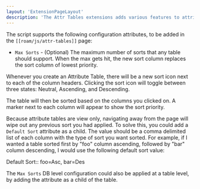 ```yaml
---
layout: 'ExtensionPageLayout'
description: 'The Attr Tables extensions adds various features to attribute tables.'
---
```


The script supports the following configuration attributes, to be added in the `[[roam/js/attr-tables]]` page:

- `Max Sorts` - (Optional) The maximum number of sorts that any table should support. When the max gets hit, the new sort column replaces the sort column of lowest priority.

Whenever you create an Attribute Table, there will be a new sort icon next to each of the column headers. Clicking the sort icon will toggle between three states: Neutral, Ascending, and Descending.

The table will then be sorted based on the columns you clicked on. A marker next to each column will appear to show the sort priority.

Because attribute tables are view only, navigating away from the page will wipe out any previous sort you had applied. To solve this, you could add a `Default Sort` attribute as a child. The value should be a comma delimited list of each column with the type of sort you want sorted. For example, if I wanted a table sorted first by "foo" column ascending, followed by "bar" column descending, I would use the following default sort value:

Default Sort:: foo=Asc, bar=Des

The `Max Sorts` DB level configuration could also be applied at a table level, by adding the attribute as a child of the table.
